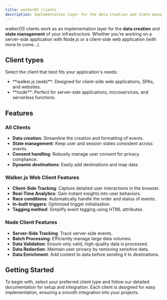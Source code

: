 ```yaml
---
title: walkerOS clients
description: Implementation layer for the data creation and state management
---
```



walkerOS clients work as an implementation layer for the **data creation** and
**state management** of your infrastructure. Whether you're working on a
server-side application with Node.js or a client-side web application (with more
to come...).

## Client types

Select the client that best fits your application's needs:

- <Link to="walkerjs">**walker.js (web)**</Link>: Designed for client-side web
  applications, SPAs, and websites.
- <Link to="node">**node**</Link>: Perfect for server-side applications,
  microservices, and serverless functions.

## Features

### All Clients

- **Data creation**: Streamline the creation and formatting of events.
- **State management**: Keep user and session states consistent across events.
- **Consent handling**: Robustly manage user consent for privacy compliance.
- **Dynamic destinations**: Easily add destinations and map data.

### Walker.js Web Client Features

- **Client-Side Tracking**: Capture detailed user interactions in the browser.
- **Real-Time Analytics**: Gain instant insights into user behaviors.
- **Race conditions**: Automatically handle the order and status of events.
- **In-built triggers**: Optimized trigger initialisation.
- **Tagging method**: Simplify event tagging using HTML attributes.

### Node Client Features

- **Server-Side Tracking**: Track server-side events.
- **Batch Processing**: Efficiently manage large data volumes.
- **Data Validation**: Ensure only valid, high-quality data is processed.
- **Data Redaction**: Maintain user privacy by removing sensitive data.
- **Data Enrichment**: Add context to data before sending it to destinations.

## Getting Started

To begin with, select your preferred client type and follow our detailed
documentation for setup and integration. Each client is designed for easy
implementation, ensuring a smooth integration into your projects.
